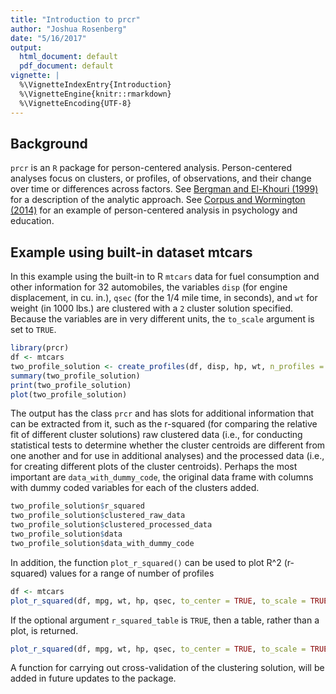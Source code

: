 ```yaml
---
title: "Introduction to prcr"
author: "Joshua Rosenberg"
date: "5/16/2017"
output:
  html_document: default
  pdf_document: default
vignette: |
  %\VignetteIndexEntry{Introduction}
  %\VignetteEngine{knitr::rmarkdown}
  %\VignetteEncoding{UTF-8}
---
```


## Background

`prcr` is an `R` package for person-centered analysis. Person-centered analyses focus on clusters, or profiles, of observations, and their change over time or differences across factors. See [Bergman and El-Khouri (1999)](http://onlinelibrary.wiley.com/doi/10.1002/(SICI)1521-4036(199910)41:6%3C753::AID-BIMJ753%3E3.0.CO;2-K/abstract) for a description of the analytic approach. See [Corpus and Wormington (2014)](http://www.tandfonline.com/doi/abs/10.1080/00220973.2013.876225) for an example of person-centered analysis in psychology and education.

## Example using built-in dataset mtcars

In this example using the built-in to R `mtcars` data for fuel consumption and other information for 32 automobiles, the variables `disp` (for engine displacement, in cu. in.), `qsec` (for the 1/4 mile time, in seconds), and `wt` for weight (in 1000 lbs.) are clustered with a `2` cluster solution specified. Because the variables are in very different units, the `to_scale` argument is set to `TRUE`.

```r
library(prcr)
df <- mtcars
two_profile_solution <- create_profiles(df, disp, hp, wt, n_profiles = 2, to_scale = T)
summary(two_profile_solution)
print(two_profile_solution)
plot(two_profile_solution)
```

The output has the class `prcr` and has slots for additional information that can be extracted from it, such as the r-squared (for comparing the relative fit of different cluster solutions) raw clustered data (i.e., for conducting statistical tests to determine whether the cluster centroids are different from one another and for use in additional analyses) and the processed data (i.e., for creating different plots of the cluster centroids). Perhaps the most important are `data_with_dummy_code`, the original data frame with columns with dummy coded variables for each of the clusters added.

```r
two_profile_solution$r_squared
two_profile_solution$clustered_raw_data
two_profile_solution$clustered_processed_data
two_profile_solution$data
two_profile_solution$data_with_dummy_code
```

In addition, the function `plot_r_squared()` can be used to plot R^2 (r-squared) values for a range of number of profiles

```r
df <- mtcars
plot_r_squared(df, mpg, wt, hp, qsec, to_center = TRUE, to_scale = TRUE, lower_bound = 2, upper_bound = 4)
```

If the optional argument `r_squared_table` is `TRUE`, then a table, rather than a plot, is returned.

```r
plot_r_squared(df, mpg, wt, hp, qsec, to_center = TRUE, to_scale = TRUE, lower_bound = 2, upper_bound = 4, r_squared_table = TRUE)
```

A function for carrying out cross-validation of the clustering solution, will be added in future updates to the package. 